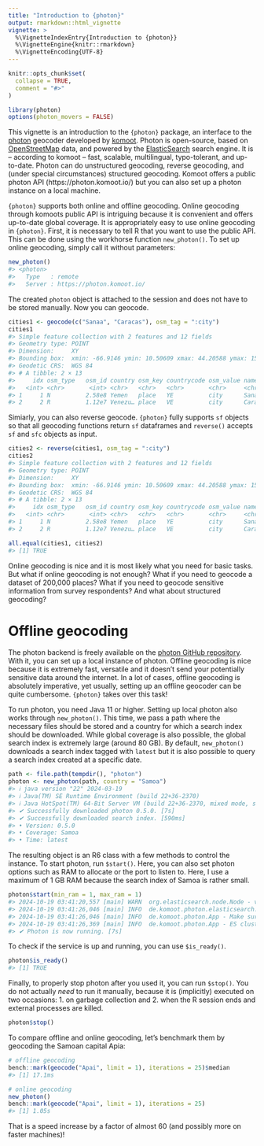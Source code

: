 ```yaml
---
title: "Introduction to {photon}"
output: rmarkdown::html_vignette
vignette: >
  %\VignetteIndexEntry{Introduction to {photon}}
  %\VignetteEngine{knitr::rmarkdown}
  %\VignetteEncoding{UTF-8}
---
```


```r
knitr::opts_chunk$set(
  collapse = TRUE,
  comment = "#>"
)
```

```r
library(photon)
options(photon_movers = FALSE)
```

This vignette is an introduction to the `{photon}` package, an interface to the [photon](https://photon.komoot.io/) geocoder developed by [komoot](https://www.komoot.com/). Photon is open-source, based on [OpenStreetMap](https://www.openstreetmap.org/) data, and powered by the [ElasticSearch](https://www.elastic.co/elasticsearch) search engine. It is -- according to komoot -- fast, scalable, multilingual, typo-tolerant, and up-to-date. Photon can do unstructured geocoding, reverse geocoding, and (under special circumstances) structured geocoding. Komoot offers a public photon API (https://photon.komoot.io/) but you can also set up a photon instance on a local machine.

`{photon}` supports both online and offline geocoding. Online geocoding through komoots public API is intriguing because it is convenient and offers up-to-date global coverage. It is appropriately easy to use online geocoding in `{photon}`. First, it is necessary to tell R that you want to use the public API. This can be done using the workhorse function `new_photon()`. To set up online geocoding, simply call it without parameters:

```r
new_photon()
#> <photon>
#>   Type   : remote
#>   Server : https://photon.komoot.io/
```

The created `photon` object is attached to the session and does not have to be stored manually. Now you can geocode.

```r
cities1 <- geocode(c("Sanaa", "Caracas"), osm_tag = ":city")
cities1
#> Simple feature collection with 2 features and 12 fields
#> Geometry type: POINT
#> Dimension:     XY
#> Bounding box:  xmin: -66.9146 ymin: 10.50609 xmax: 44.20588 ymax: 15.35386
#> Geodetic CRS:  WGS 84
#> # A tibble: 2 × 13
#>     idx osm_type   osm_id country osm_key countrycode osm_value name  county state type  extent            geometry
#>   <int> <chr>       <int> <chr>   <chr>   <chr>       <chr>     <chr> <chr>  <chr> <chr> <list>         <POINT [°]>
#> 1     1 N          2.58e8 Yemen   place   YE          city      Sana… At Ta… Aman… dist… <lgl>  (44.20588 15.35386)
#> 2     2 R          1.12e7 Venezu… place   VE          city      Cara… Munic… Capi… city  <dbl>  (-66.9146 10.50609)
```

Simiarly, you can also reverse geocode. `{photon}` fully supports `sf` objects so that all geocoding functions return `sf` dataframes and `reverse()` accepts `sf` and `sfc` objects as input.

```r
cities2 <- reverse(cities1, osm_tag = ":city")
cities2
#> Simple feature collection with 2 features and 12 fields
#> Geometry type: POINT
#> Dimension:     XY
#> Bounding box:  xmin: -66.9146 ymin: 10.50609 xmax: 44.20588 ymax: 15.35386
#> Geodetic CRS:  WGS 84
#> # A tibble: 2 × 13
#>     idx osm_type   osm_id country osm_key countrycode osm_value name  county state type  extent            geometry
#>   <int> <chr>       <int> <chr>   <chr>   <chr>       <chr>     <chr> <chr>  <chr> <chr> <list>         <POINT [°]>
#> 1     1 N          2.58e8 Yemen   place   YE          city      Sana… At Ta… Aman… dist… <lgl>  (44.20588 15.35386)
#> 2     2 R          1.12e7 Venezu… place   VE          city      Cara… Munic… Capi… city  <dbl>  (-66.9146 10.50609)
```

```r
all.equal(cities1, cities2)
#> [1] TRUE
```


Online geocoding is nice and it is most likely what you need for basic tasks. But what if online geocoding is not enough? What if you need to geocode a dataset of 200,000 places? What if you need to geocode sensitive information from survey respondents? And what about structured geocoding?


# Offline geocoding

The photon backend is freely available on the [photon GitHub repository](https://github.com/komoot/photon). With it, you can set up a local instance of photon. Offline geocoding is nice because it is extremely fast, versatile and it doesn't send your potentially sensitive data around the internet. In a lot of cases, offline geocoding is absolutely imperative, yet usually, setting up an offline geocoder can be quite cumbersome. `{photon}` takes over this task!

To run photon, you need Java 11 or higher. Setting up local photon also works through `new_photon()`. This time, we pass a path where the necessary files should be stored and a country for which a search index should be downloaded. While global coverage is also possible, the global search index is extremely large (around 80 GB). By default, `new_photon()` downloads a search index tagged with `latest` but it is also possible to query a search index created at a specific date.

```r
path <- file.path(tempdir(), "photon")
photon <- new_photon(path, country = "Samoa")
#> ℹ java version "22" 2024-03-19
#> ℹ Java(TM) SE Runtime Environment (build 22+36-2370)
#> ℹ Java HotSpot(TM) 64-Bit Server VM (build 22+36-2370, mixed mode, sharing)
#> ✔ Successfully downloaded photon 0.5.0. [7s]          
#> ✔ Successfully downloaded search index. [590ms]  
#> • Version: 0.5.0
#> • Coverage: Samoa
#> • Time: latest
```

The resulting object is an R6 class with a few methods to control the instance. To start photon, run `$start()`. Here, you can also set photon options such as RAM to allocate or the port to listen to. Here, I use a maximum of 1 GB RAM because the search index of Samoa is rather small.

```r
photon$start(min_ram = 1, max_ram = 1)
#> 2024-10-19 03:41:20,557 [main] WARN  org.elasticsearch.node.Node - version [5.6.16-SNAPSHOT] is a pre-release version of Elasticsearch and is not suitable for production
#> 2024-10-19 03:41:26,046 [main] INFO  de.komoot.photon.elasticsearch.Server - Started elastic search node
#> 2024-10-19 03:41:26,046 [main] INFO  de.komoot.photon.App - Make sure that the ES cluster is ready, this might take some time.
#> 2024-10-19 03:41:26,369 [main] INFO  de.komoot.photon.App - ES cluster is now ready.
#> ✔ Photon is now running. [7s]
```

To check if the service is up and running, you can use `$is_ready()`.

```r
photon$is_ready()
#> [1] TRUE
```

Finally, to properly stop photon after you used it, you can run `$stop()`. You do not actually _need_ to run it manually, because it is (implicitly) executed on two occasions: 1. on garbage collection and 2. when the R session ends and external processes are killed.

```r
photon$stop()
```

To compare offline and online geocoding, let's benchmark them by geocoding the Samoan capital Apia:

```r
# offline geocoding
bench::mark(geocode("Apai", limit = 1), iterations = 25)$median
#> [1] 17.1ms
```

```r
# online geocoding
new_photon()
bench::mark(geocode("Apai", limit = 1), iterations = 25)
#> [1] 1.05s
```

That is a speed increase by a factor of almost 60 (and possibly more on faster machines)!
